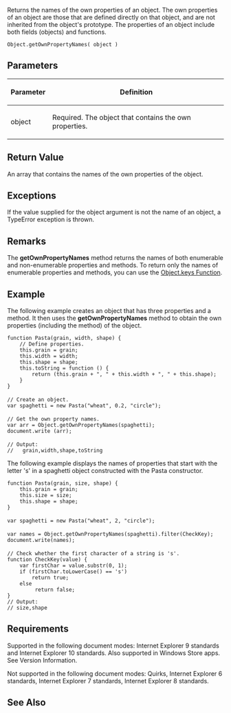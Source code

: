 Returns the names of the own properties of an object. The own properties of an object are those that are defined directly on that object, and are not inherited from the object's prototype. The properties of an object include both fields (objects) and functions.

 Object.getOwnPropertyNames( object )

==Parameters==
{| class='wikitable'
|-
! Parameter
! Definition
|-
| object
| Required. The object that contains the own properties.
|}

==Return Value==
An array that contains the names of the own properties of the object.


==Exceptions==
If the value supplied for the object argument is not the name of an object, a TypeError exception is thrown.


==Remarks==
The '''getOwnPropertyNames''' method returns the names of both enumerable and non-enumerable properties and methods. To return only the names of enumerable properties and methods, you can use the [[Objects/Object/Object.keys|Object.keys Function]].


==Example==
The following example creates an object that has three properties and a method. It then uses the '''getOwnPropertyNames''' method to obtain the own properties (including the method) of the object.

 function Pasta(grain, width, shape) {
     // Define properties.
     this.grain = grain;
     this.width = width;
     this.shape = shape;
     this.toString = function () {
         return (this.grain + ", " + this.width + ", " + this.shape);
     }
 }
 
 // Create an object.
 var spaghetti = new Pasta("wheat", 0.2, "circle");
 
 // Get the own property names.
 var arr = Object.getOwnPropertyNames(spaghetti);
 document.write (arr);
 
 // Output:
 //   grain,width,shape,toString
The following example displays the names of properties that start with the letter 's' in a spaghetti object constructed with the Pasta constructor.

 function Pasta(grain, size, shape) {
     this.grain = grain; 
     this.size = size; 
     this.shape = shape; 
 }
 
 var spaghetti = new Pasta("wheat", 2, "circle");
 
 var names = Object.getOwnPropertyNames(spaghetti).filter(CheckKey);
 document.write(names); 
 
 // Check whether the first character of a string is 's'. 
 function CheckKey(value) {
     var firstChar = value.substr(0, 1); 
     if (firstChar.toLowerCase() == 's')
         return true; 
     else
          return false; 
 }
 // Output:
 // size,shape

==Requirements==
Supported in the following document modes: Internet Explorer 9 standards and Internet Explorer 10 standards. Also supported in Windows Store apps. See Version Information.

Not supported in the following document modes: Quirks, Internet Explorer 6 standards, Internet Explorer 7 standards, Internet Explorer 8 standards.


==See Also==

              
